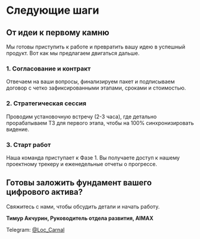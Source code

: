 # Следующие шаги

## От идеи к первому камню

Мы готовы приступить к работе и превратить вашу идею в успешный продукт. Вот как мы предлагаем двигаться дальше.

### 1. Согласование и контракт

Отвечаем на ваши вопросы, финализируем пакет и подписываем договор с четко зафиксированными этапами, сроками и стоимостью.

### 2. Стратегическая сессия

Проводим установочную встречу (2-3 часа), где детально прорабатываем ТЗ для первого этапа, чтобы на 100% синхронизировать видение.

### 3. Старт работ

Наша команда приступает к Фазе 1. Вы получаете доступ к нашему проектному трекеру и еженедельные отчеты о прогрессе.

## Готовы заложить фундамент вашего цифрового актива?

Свяжитесь с нами, чтобы обсудить детали и начать работу.

**Тимур Акчурин, Руководитель отдела развития, AIMAX**

Telegram: [@Loc_Carnal](https://t.me/Loc_Carnal)
